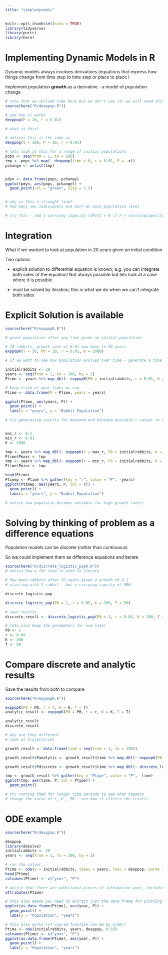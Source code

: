 ```yaml
---
title: "simpledynamic"
---
```


```r
knitr::opts_chunk$set(echo = TRUE)
library(tidyverse)
library(purrr)
library(here)
```

# Implementing Dynamic Models in R

Dynamic models always involves derivatives (equations that express how things change from time step to time step or place to place )


Implement population **growth** as a derivative - a model of population change

```r
# note that we include time here but we don't use it; we will need this later
source(here("R/dexppop.R"))

# see how it works
dexppop(P = 20, r = 0.01)

# what is this?

# notices this is the same as
dexppop(t = 100, P = 20, r = 0.01)

# lets look at this for a range of initial populations
pops <- seq(from = 1, to = 100)
tmp <- pops %>% map(~ dexppop(time = 0, r = 0.01, P = .x))
pchange <- unlist(tmp)


pdyn <- data.frame(pops, pchange)
ggplot(pdyn, aes(pops, pchange)) +
  geom_point(col = "green", size = 1.5)


# why is this a straight line?
# how many new individuals are born at each population level

# try this - add a carrying capacity (dP/dt = 0 if P > carryingcapacity)
```

# Integration

What if we wanted to look at population in 20 years given an initial condition

Two options

* explicit solution to differential equation is known; e.g. you can integrate both sides of the equation! Not always possible but lets look at a case where it is possible

* must be solved by iteration; this is what we do when we can't integrate both sides 

# Explicit Solution is available


```r
source(here("R/exppopK.R"))

# gives population after any time given an initial population

# 20 rabbits, growth rate of 0.01 how many in 30 years
exppopK(T = 30, P0 = 20, r = 0.01, K = 1000)

# if we want to see how population evolves over time - generate a time series by running our model for each point in time

initialrabbits <- 20
years <- seq(from = 1, to = 100, by = 2)
Ptime <- years %>% map_dbl(~ exppopK(P0 = initialrabbits, r = 0.01, K = 1000, T = .x))

# keep track of what times we ran
Ptime <- data.frame(P = Ptime, years = years)

ggplot(Ptime, aes(years, P)) +
  geom_point() +
  labs(x = "years", y = "Rabbit Population")

# try generating results for maximum and minimum possible r values to compare (guess at what you think)


max_r <- 0.1
min_r <- 0.01
K <- 1000

tmp <- years %>% map_dbl(~ exppopK(r = max_r, P0 = initialrabbits, K = K, T = .x))
Ptime$Pmaxr <- tmp
tmp <- years %>% map_dbl(~ exppopK(r = min_r, P0 = initialrabbits, K = K, T = .x))
Ptime$Pminr <- tmp

head(Ptime)
Ptimep <- Ptime %>% gather(key = "r", value = "P", -years)
ggplot(Ptimep, aes(years, P, col = r)) +
  geom_point() +
  labs(x = "years", y = "Rabbit Population")

# notice how populatin becomes unstable for high growth rates!
```


# Solving by thinking of problem as a difference equations

Population models can be discrete (rather than continuous)

So we could implement them as difference equations and iterate


```r
source(here("R/discrete_logistic_popK.R"))
# notice how a for loop is used to iterate

# how many rabbits after 50 years given a growth of 0.1
# starting with 1 rabbit - but a carrying capcity of 500

discrete_logistic_pop

discrete_logistic_pop(P0 = 1, r = 0.05, K = 200, T = 50)

# save results
discrete_result <- discrete_logistic_pop(P0 = 1, r = 0.05, K = 200, T = 50)

# lets also keep the parameters for use later
P0 <- 1
r <- 0.05
K <- 200
T <- 50
```

# Compare discrete and analytic results

Save the results from both to compare


```r
source(here("R/exppopK.R"))

exppopK(P0 = P0, r = r, K = K, T = T)
analytic_result <- exppopK(P0 = P0, r = r, K = K, T = T)

analytic_result
discrete_result

# why are they different
# look at trajectories

growth_result <- data.frame(time = seq(from = 1, to = 100))

growth_result$Panalytic <- growth_result$time %>% map_dbl(~ exppopK(P0 = 1, r = 0.05, K = 200, T = .x))

growth_result$Pdiscrete <- growth_result$time %>% map_dbl(~ discrete_logistic_pop(P0 = 1, r = 0.05, K = 200, T = .x))

tmp <- growth_result %>% gather(key = "Ptype", value = "P", -time)
ggplot(tmp, aes(time, P, col = Ptype)) +
  geom_point()

# try running them for longer time periods to see what happens
# change the value of r, K , P0 - see how it effects the results
```


# ODE example
```r
source(here("R/dexppop.R"))

dexppop
library(deSolve)
initialrabbits <- 20
years <- seq(from = 1, to = 100, by = 2)

# run the solver
Ptime <- ode(y = initialrabbits, times = years, func = dexppop, parms = c(0.01))
head(Ptime)
colnames(Ptime) <- c("year", "P")

# notice that there are additional pieces of information year, including the method used for integration
attributes(Ptime)

# this also means you need to extract just the data frame for plotting
ggplot(as.data.frame(Ptime), aes(year, P)) +
  geom_point() +
  labs(y = "Population", "years")

# this also works (of course function can be by order)
Ptime <- ode(initialrabbits, years, dexppop, 0.03)
colnames(Ptime) <- c("year", "P")
ggplot(as.data.frame(Ptime), aes(year, P)) +
  geom_point() +
  labs(y = "Population", "years")
```
